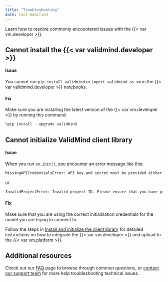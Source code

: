 ```yaml
---
title: "Troubleshooting"
date: last-modified
---
```


Learn how to resolve commonly encountered issues with the {{< var vm.developer >}}.

## Cannot install the {{< var validmind.developer >}}

#### Issue
You cannot run `pip install validmind` or `import validmind as vm` in the {{< var validmind.developer >}} notebooks.

#### Fix
Make sure you are installing the latest version of the {{< var vm.developer >}} by running this command:

```python
%pip install --upgrade validmind
```

## Cannot initialize ValidMind client library

#### Issue
When you run `vm.init()`, you encounter an error message like this: 

```bash
MissingAPICredentialsError: API key and secret must be provided either as environment variables or as arguments to init.
```

or

```bash
InvalidProjectError: Invalid project ID. Please ensure that you have provided a project ID that belongs to your organization.
```

#### Fix
Make sure that you are using the correct initialization credentials for the model you are trying to connect to. 

Follow the steps in [Install and initialize the client library](/developer/model-documentation/install-and-initialize-client-library.qmd) for detailed instructions on how to integrate the {{< var vm.developer >}} and upload to the {{< var vm.platform >}}.

## Additional resources

Check out our [FAQ](/faq/faq.qmd) page to browse through common questions, or [contact our support team](support.qmd) for more help troubleshooting technical issues.
